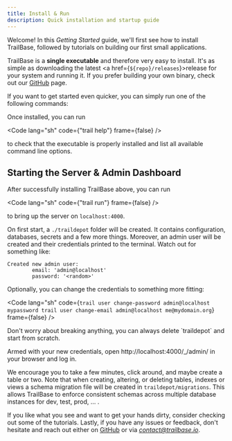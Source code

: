 ```yaml
---
title: Install & Run
description: Quick installation and startup guide
---
```



Welcome! In this *Getting Started* guide, we'll first see how to install
TrailBase, followed by tutorials on building our first small applications.

TrailBase is a **single executable** and therefore very easy to install.
It's as simple as downloading the latest
<a href={`${repo}/releases`}>release</a> for your
system and running it. If you prefer building your own binary, check out our
<a href={repo}>GitHub</a> page.

If you want to get started even quicker, you can simply run one of the
following commands:


<InstallOneLiners />

Once installed, you can run

<Code lang="sh" code={"trail help"} frame={false} />

to check that the executable is properly installed and list all available
command line options.


## Starting the Server & Admin Dashboard

After successfully installing TrailBase above, you can run

<Code lang="sh" code={"trail run"} frame={false} />

to bring up the server on `localhost:4000`.

On first start, a `./traildepot` folder will be created. It contains
configuration, databases, secrets and a few more things.
Moreover, an admin user will be created and their credentials printed to the
terminal.
Watch out for something like:

```
Created new admin user:
        email: 'admin@localhost'
        password: '<random>'
```

Optionally, you can change the credentials to something more fitting:

<Code lang="sh" code={`
trail user change-password admin@localhost mypassword
trail user change-email admin@localhost me@mydomain.org
`} frame={false} />

<Aside type="tip" title="Starting Over">
Don't worry about breaking anything, you can always delete `traildepot` and start from scratch.
</Aside>

Armed with your new credentials, open http://localhost:4000/_/admin/ in your
browser and log in.

We encourage you to take a few minutes, click around, and maybe create a table
or two.
Note that when creating, altering, or deleting tables, indexes or views a
schema migration file will be created in `traildepot/migrations`. This allows
TrailBase to enforce consistent schemas across multiple database instances for
dev, test, prod, ... .

If you like what you see and want to get your hands dirty, consider checking
out some of the tutorials.
Lastly, if you have any issues or feedback, don't hesitate and reach out either
on [GitHub](https://github.com/trailbaseio/trailbase) or via
*contact@trailbase.io*.
